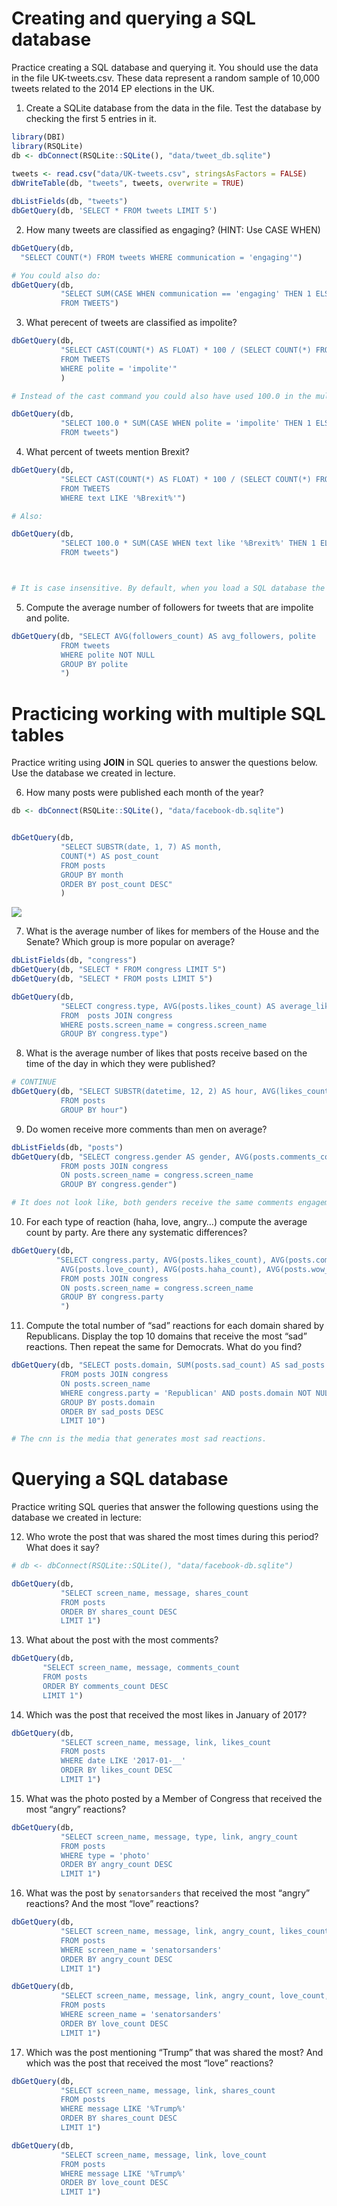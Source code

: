 # Creating and querying a SQL database

Practice creating a SQL database and querying it. You should use the data in the file UK-tweets.csv. These data represent a random sample of 10,000 tweets related to the 2014 EP elections in the UK.

1. Create a SQLite database from the data in the file. Test the database by checking the first 5 entries in it.

```r
library(DBI)
library(RSQLite)
db <- dbConnect(RSQLite::SQLite(), "data/tweet_db.sqlite")
                
tweets <- read.csv("data/UK-tweets.csv", stringsAsFactors = FALSE)
dbWriteTable(db, "tweets", tweets, overwrite = TRUE)

dbListFields(db, "tweets")
dbGetQuery(db, 'SELECT * FROM tweets LIMIT 5')                
```

2. How many tweets are classified as engaging? (HINT: Use CASE WHEN)

```r
dbGetQuery(db, 
  "SELECT COUNT(*) FROM tweets WHERE communication = 'engaging'")

# You could also do:
dbGetQuery(db,
           "SELECT SUM(CASE WHEN communication == 'engaging' THEN 1 ELSE 0 END)
           FROM TWEETS")
```

3. What perecent of tweets are classified as impolite?

```r
dbGetQuery(db,
           "SELECT CAST(COUNT(*) AS FLOAT) * 100 / (SELECT COUNT(*) FROM TWEETS)
           FROM TWEETS
           WHERE polite = 'impolite'"
           )

# Instead of the cast command you could also have used 100.0 in the multiplication. 

dbGetQuery(db,
           "SELECT 100.0 * SUM(CASE WHEN polite = 'impolite' THEN 1 ELSE 0 END) / COUNT(*)
           FROM tweets")
```

4. What percent of tweets mention Brexit?

```r
dbGetQuery(db,
           "SELECT CAST(COUNT(*) AS FLOAT) * 100 / (SELECT COUNT(*) FROM TWEETS)
           FROM TWEETS
           WHERE text LIKE '%Brexit%'")

# Also:

dbGetQuery(db,
           "SELECT 100.0 * SUM(CASE WHEN text like '%Brexit%' THEN 1 ELSE 0 END) / COUNT(*)
           FROM tweets")



# It is case insensitive. By default, when you load a SQL database the columns are not case sensitive. If you want to use a case sensitive command you need to create a command called collate. 
```


5. Compute the average number of followers for tweets that are impolite and polite.

```r
dbGetQuery(db, "SELECT AVG(followers_count) AS avg_followers, polite 
           FROM tweets 
           WHERE polite NOT NULL
           GROUP BY polite
           ")
```


# Practicing working with multiple SQL tables

Practice writing using **JOIN** in SQL queries to answer the questions below. Use the database we created in lecture.

6. How many posts were published each month of the year?

```r
db <- dbConnect(RSQLite::SQLite(), "data/facebook-db.sqlite")


dbGetQuery(db, 
           "SELECT SUBSTR(date, 1, 7) AS month,
           COUNT(*) AS post_count
           FROM posts
           GROUP BY month
           ORDER BY post_count DESC"
           )

```

![](sql_order.png)

7. What is the average number of likes for members of the House and the Senate? Which group is more popular on average?

```r
dbListFields(db, "congress")
dbGetQuery(db, "SELECT * FROM congress LIMIT 5")
dbGetQuery(db, "SELECT * FROM posts LIMIT 5")

dbGetQuery(db,
           "SELECT congress.type, AVG(posts.likes_count) AS average_likes
           FROM  posts JOIN congress
           WHERE posts.screen_name = congress.screen_name
           GROUP BY congress.type")
```

8. What is the average number of likes that posts receive based on the time of the day in which they were published?

```r
# CONTINUE
dbGetQuery(db, "SELECT SUBSTR(datetime, 12, 2) AS hour, AVG(likes_count) AS avg_like_count
           FROM posts
           GROUP BY hour")

```

9. Do women receive more comments than men on average?

```r
dbListFields(db, "posts")
dbGetQuery(db, "SELECT congress.gender AS gender, AVG(posts.comments_count) AS avg_comments_count
           FROM posts JOIN congress
           ON posts.screen_name = congress.screen_name
           GROUP BY congress.gender")

# It does not look like, both genders receive the same comments engagement.  
```

10. For each type of reaction (haha, love, angry...) compute the average count by party. Are there any systematic differences?

```r
dbGetQuery(db, 
          "SELECT congress.party, AVG(posts.likes_count), AVG(posts.comments_count), AVG(posts.shares_count),
           AVG(posts.love_count), AVG(posts.haha_count), AVG(posts.wow_count), AVG(posts.sad_count), AVG(posts.angry_count)
           FROM posts JOIN congress
           ON posts.screen_name = congress.screen_name
           GROUP BY congress.party
           ")
```

11. Compute the total number of "sad" reactions for each domain shared by Republicans. Display the top 10 domains that receive the most "sad" reactions. Then repeat the same for Democrats. What do you find?

```r
dbGetQuery(db, "SELECT posts.domain, SUM(posts.sad_count) AS sad_posts
           FROM posts JOIN congress
           ON posts.screen_name 
           WHERE congress.party = 'Republican' AND posts.domain NOT NULL
           GROUP BY posts.domain
           ORDER BY sad_posts DESC
           LIMIT 10")

# The cnn is the media that generates most sad reactions. 
```


# Querying a SQL database

Practice writing SQL queries that answer the following questions using the database we created in lecture:

12. Who wrote the post that was shared the most times during this period? What does it say?

```r
# db <- dbConnect(RSQLite::SQLite(), "data/facebook-db.sqlite")

dbGetQuery(db, 
           "SELECT screen_name, message, shares_count
           FROM posts
           ORDER BY shares_count DESC
           LIMIT 1")
```

13. What about the post with the most comments?

```r
dbGetQuery(db,
       "SELECT screen_name, message, comments_count
       FROM posts
       ORDER BY comments_count DESC
       LIMIT 1")

```

14. Which was the post that received the most likes in January of 2017?

```r
dbGetQuery(db,
           "SELECT screen_name, message, link, likes_count
           FROM posts
           WHERE date LIKE '2017-01-__'
           ORDER BY likes_count DESC
           LIMIT 1")

```

15. What was the photo posted by a Member of Congress that received the most "angry" reactions?

```r
dbGetQuery(db,
           "SELECT screen_name, message, type, link, angry_count
           FROM posts
           WHERE type = 'photo'
           ORDER BY angry_count DESC
           LIMIT 1")
```

16. What was the post by `senatorsanders` that received the most "angry" reactions? And the most "love" reactions?

```r
dbGetQuery(db,
           "SELECT screen_name, message, link, angry_count, likes_count, shares_count, comments_count
           FROM posts
           WHERE screen_name = 'senatorsanders'
           ORDER BY angry_count DESC
           LIMIT 1")

dbGetQuery(db,
           "SELECT screen_name, message, link, angry_count, love_count, shares_count, comments_count, likes_count
           FROM posts
           WHERE screen_name = 'senatorsanders'
           ORDER BY love_count DESC
           LIMIT 1")
```

17. Which was the post mentioning "Trump" that was shared the most? And which was the post that received the most "love" reactions?

```r
dbGetQuery(db,
           "SELECT screen_name, message, link, shares_count
           FROM posts
           WHERE message LIKE '%Trump%'
           ORDER BY shares_count DESC
           LIMIT 1")

dbGetQuery(db,
           "SELECT screen_name, message, link, love_count
           FROM posts
           WHERE message LIKE '%Trump%'
           ORDER BY love_count DESC
           LIMIT 1")
```




